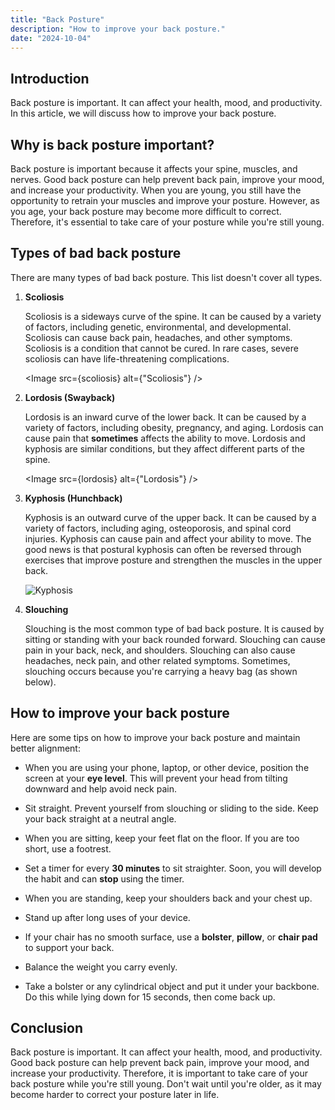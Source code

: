 ```yaml
---
title: "Back Posture"
description: "How to improve your back posture."
date: "2024-10-04"
---
```



## Introduction

Back posture is important. It can affect your health, mood, and productivity. In this article, we will discuss how to improve your back posture.

## Why is back posture important?

Back posture is important because it affects your spine, muscles, and nerves. Good back posture can help prevent back pain, improve your mood, and increase your productivity. When you are young, you still have the opportunity to retrain your muscles and improve your posture. However, as you age, your back posture may become more difficult to correct. Therefore, it's essential to take care of your posture while you're still young.

## Types of bad back posture

There are many types of bad back posture. This list doesn't cover all types.

1. **Scoliosis**

   Scoliosis is a sideways curve of the spine. It can be caused by a variety of factors, including genetic, environmental, and developmental. Scoliosis can cause back pain, headaches, and other symptoms. Scoliosis is a condition that cannot be cured. In rare cases, severe scoliosis can have life-threatening complications.

   <Image src={scoliosis} alt={"Scoliosis"} />

2. **Lordosis (Swayback)**

   Lordosis is an inward curve of the lower back. It can be caused by a variety of factors, including obesity, pregnancy, and aging. Lordosis can cause pain that **sometimes** affects the ability to move. Lordosis and kyphosis are similar conditions, but they affect different parts of the spine.

   <Image src={lordosis} alt={"Lordosis"} />

3. **Kyphosis (Hunchback)**

   Kyphosis is an outward curve of the upper back. It can be caused by a variety of factors, including aging, osteoporosis, and spinal cord injuries. Kyphosis can cause pain and affect your ability to move. The good news is that postural kyphosis can often be reversed through exercises that improve posture and strengthen the muscles in the upper back.

   <Image src={kyphosis} alt="Kyphosis" />

4. **Slouching**
   
   Slouching is the most common type of bad back posture. It is caused by sitting or standing with your back rounded forward. Slouching can cause pain in your back, neck, and shoulders. Slouching can also cause headaches, neck pain, and other related symptoms. Sometimes, slouching occurs because you're carrying a heavy bag (as shown below).

## How to improve your back posture

Here are some tips on how to improve your back posture and maintain better alignment:

- When you are using your phone, laptop, or other device, position the screen at your **eye level**. This will prevent your head from tilting downward and help avoid neck pain.

- Sit straight. Prevent yourself from slouching or sliding to the side. Keep your back straight at a neutral angle.

- When you are sitting, keep your feet flat on the floor. If you are too short, use a footrest.

- Set a timer for every **30 minutes** to sit straighter. Soon, you will develop the habit and can **stop** using the timer.

- When you are standing, keep your shoulders back and your chest up.

- Stand up after long uses of your device.

- If your chair has no smooth surface, use a **bolster**, **pillow**, or **chair pad** to support your back.

- Balance the weight you carry evenly.

- Take a bolster or any cylindrical object and put it under your backbone. Do this while lying down for 15 seconds, then come back up.

## Conclusion

Back posture is important. It can affect your health, mood, and productivity. Good back posture can help prevent back pain, improve your mood, and increase your productivity. Therefore, it is important to take care of your back posture while you're still young. Don't wait until you're older, as it may become harder to correct your posture later in life.
